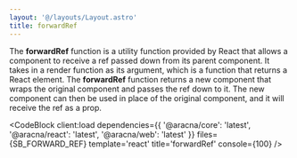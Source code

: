 ```yaml
---
layout: '@/layouts/Layout.astro'
title: forwardRef
---
```



The **forwardRef** function is a utility function provided by React that allows a component to receive a ref passed down from its parent component. It takes in a render function as its argument, which is a function that returns a React element. The **forwardRef** function returns a new component that wraps the original component and passes the ref down to it. The new component can then be used in place of the original component, and it will receive the ref as a prop.

<CodeBlock
  client:load
  dependencies={{
    '@aracna/core': 'latest',
    '@aracna/react': 'latest',
    '@aracna/web': 'latest'
  }}
  files={SB_FORWARD_REF}
  template='react'
  title='forwardRef'
  console={100}
/>
